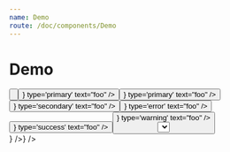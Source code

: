 ```yaml
---
name: Demo
route: /doc/components/Demo
---
```





# Demo


<Playground>
  <ThemeProvider>
    <div style={{ padding: '16px', height: '800Px' }}>
      <Button text="foo" />
      <br />
      <Button  icon={<Options />} type='primary' text="foo" />
      <br />
      <Button  icon={<Options />} type='primary' text="foo" />
      <br />
      <Button  icon={<Options />} type='secondary' text="foo" />
      <br />
      <Button  icon={<Options />} type='error' text="foo" />
      <Button  icon={<Options />} type='success' text="foo" />
      <Button  icon={<Options />} type='warning' text="foo" />
      <br />
      <div style={{ padding: '16px' }}>
        <Select
          style={{ width: '300px' }}
          onChange={(event, value) => this.setState({ selectedValue: value })}
        >
          <Flex key="none" value={null}>None</Flex>
          <Flex value={name} key={'qebg'}>
            <AvatarWithName src={'https://randomuser.me/api/portraits/women/82.jpg'} name={'Ava'} />
          </Flex>
          <Flex value={name} key={'tbh'}>
            <AvatarWithName src={'https://randomuser.me/api/portraits/women/37.jpg'} name={'Regina'} />
          </Flex>
        </Select>
      </div>
    </div>
  </ThemeProvider>
</Playground>




<Playground>
  <ThemeProvider>
     <div style={{ padding: '16px' }}>
      <ButtonMenuMultiLevel
          style={{ alignItems: 'stretch', display: 'flex' }}
          anchor={'left'}
          buttonWrapperStyle={{
            position: 'inherit',
            // fuck: 'eslint',
            height: '100%',
            alignItems: 'stretch',
            display: 'flex',
          }}
          BoxWrapperUIStyle={{
            width: 'auto',
            zIndex: 1,
          }}
          menuDescriptor={[{
            label: 'foo',
            children: [{ label: 'bar' }],
          }]}
          button={<UnstyledButton style={{ width: '32px', height: '100%', display: 'flex', alignItems: 'stretch' }} icon={<Options />} />}
        />
      </div>
  </ThemeProvider>
</Playground>

